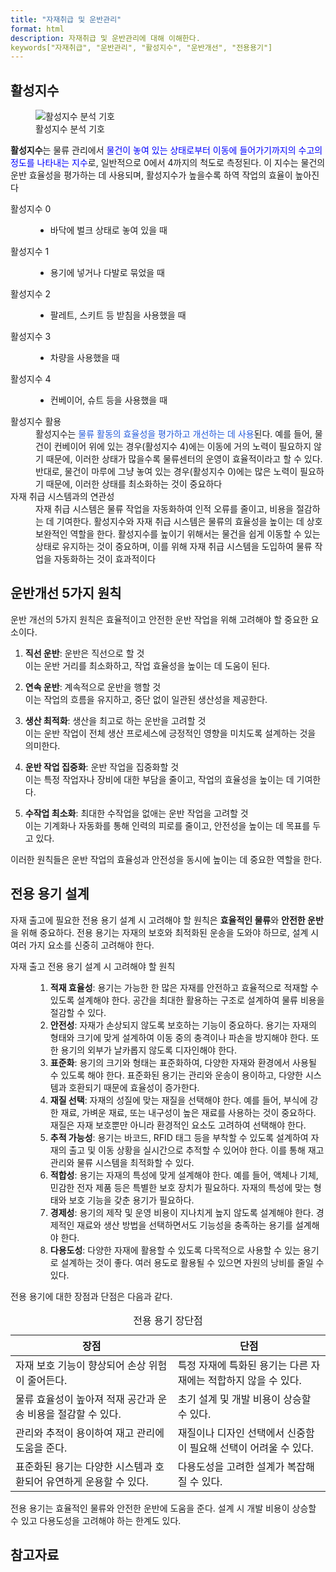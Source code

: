 ```yaml
---
title: "자재취급 및 운반관리"
format: html
description: 자재취급 및 운반관리에 대해 이해한다. 
keywords["자재취급", "운반관리", "활성지수", "운반개선", "전용용기"]
---
```



::: {.callout-tip icon="false" title="기출: 103-1-3, 127-4-1"}
:::

## 활성지수 {#sec-activity-index}

![활성지수 분석 기호](images/activity_index.png)


**활성지수**는 물류 관리에서 <font color="blue">물건이 놓여 있는 상태로부터 이동에 들어가기까지의 수고의 정도를 나타내는 지수</font>로, 일반적으로 0에서 4까지의 척도로 측정된다. 이 지수는 물건의 운반 효율성을 평가하는 데 사용되며, 활성지수가 높을수록 하역 작업의 효율이 높아진다

활성지수 0
:   -   바닥에 벌크 상태로 놓여 있을 때

활성지수 1
:   -   용기에 넣거나 다발로 묶었을 때

활성지수 2
:   -   팔레트, 스키트 등 받침을 사용했을 때

활성지수 3
:   -   차량을 사용했을 때

활성지수 4
:   -   컨베이어, 슈트 등을 사용했을 때

활성지수 활용
: 활성지수는 <font color="#245bdb">물류 활동의 효율성을 평가하고 개선하는 데 사용</font>된다. 예를 들어, 물건이 컨베이어 위에 있는 경우(활성지수 4)에는 이동에 거의 노력이 필요하지 않기 때문에, 이러한 상태가 많을수록 물류센터의 운영이 효율적이라고 할 수 있다. 반대로, 물건이 마루에 그냥 놓여 있는 경우(활성지수 0)에는 많은 노력이 필요하기 때문에, 이러한 상태를 최소화하는 것이 중요하다

자재 취급 시스템과의 연관성
: 자재 취급 시스템은 물류 작업을 자동화하여 인적 오류를 줄이고, 비용을 절감하는 데 기여한다. 활성지수와 자재 취급 시스템은 물류의 효율성을 높이는 데 상호 보완적인 역할을 한다. 활성지수를 높이기 위해서는 물건을 쉽게 이동할 수 있는 상태로 유지하는 것이 중요하며, 이를 위해 자재 취급 시스템을 도입하여 물류 작업을 자동화하는 것이 효과적이다

## 운반개선 5가지 원칙

운반 개선의 5가지 원칙은 효율적이고 안전한 운반 작업을 위해 고려해야 할 중요한 요소이다.

1. **직선 운반**: 운반은 직선으로 할 것  
   이는 운반 거리를 최소화하고, 작업 효율성을 높이는 데 도움이 된다.

2. **연속 운반**: 계속적으로 운반을 행할 것  
   이는 작업의 흐름을 유지하고, 중단 없이 일관된 생산성을 제공한다.

3. **생산 최적화**: 생산을 최고로 하는 운반을 고려할 것  
   이는 운반 작업이 전체 생산 프로세스에 긍정적인 영향을 미치도록 설계하는 것을 의미한다.

4. **운반 작업 집중화**: 운반 작업을 집중화할 것  
   이는 특정 작업자나 장비에 대한 부담을 줄이고, 작업의 효율성을 높이는 데 기여한다.

5. **수작업 최소화**: 최대한 수작업을 없애는 운반 작업을 고려할 것  
   이는 기계화나 자동화를 통해 인력의 피로를 줄이고, 안전성을 높이는 데 목표를 두고 있다.

이러한 원칙들은 운반 작업의 효율성과 안전성을 동시에 높이는 데 중요한 역할을 한다.


::: {.callout-tip icon=false title="기출: 115-1-12"}
:::

## 전용 용기 설계

자재 출고에 필요한 전용 용기 설계 시 고려해야 할 원칙은 **효율적인 물류**와 **안전한 운반**을 위해 중요하다. 전용 용기는 자재의 보호와 최적화된 운송을 도와야 하므로, 설계 시 여러 가지 요소를 신중히 고려해야 한다.

자재 출고 전용 용기 설계 시 고려해야 할 원칙
: 
1. **적재 효율성**: 용기는 가능한 한 많은 자재를 안전하고 효율적으로 적재할 수 있도록 설계해야 한다. 공간을 최대한 활용하는 구조로 설계하여 물류 비용을 절감할 수 있다.
2. **안전성**: 자재가 손상되지 않도록 보호하는 기능이 중요하다. 용기는 자재의 형태와 크기에 맞게 설계하여 이동 중의 충격이나 파손을 방지해야 한다. 또한 용기의 외부가 날카롭지 않도록 디자인해야 한다.
3. **표준화**: 용기의 크기와 형태는 표준화하여, 다양한 자재와 환경에서 사용될 수 있도록 해야 한다. 표준화된 용기는 관리와 운송이 용이하고, 다양한 시스템과 호환되기 때문에 효율성이 증가한다.
4. **재질 선택**: 자재의 성질에 맞는 재질을 선택해야 한다. 예를 들어, 부식에 강한 재료, 가벼운 재료, 또는 내구성이 높은 재료를 사용하는 것이 중요하다. 재질은 자재 보호뿐만 아니라 환경적인 요소도 고려하여 선택해야 한다.
5. **추적 가능성**: 용기는 바코드, RFID 태그 등을 부착할 수 있도록 설계하여 자재의 출고 및 이동 상황을 실시간으로 추적할 수 있어야 한다. 이를 통해 재고 관리와 물류 시스템을 최적화할 수 있다.
6. **적합성**: 용기는 자재의 특성에 맞게 설계해야 한다. 예를 들어, 액체나 기체, 민감한 전자 제품 등은 특별한 보호 장치가 필요하다. 자재의 특성에 맞는 형태와 보호 기능을 갖춘 용기가 필요하다.
7. **경제성**: 용기의 제작 및 운영 비용이 지나치게 높지 않도록 설계해야 한다. 경제적인 재료와 생산 방법을 선택하면서도 기능성을 충족하는 용기를 설계해야 한다.
8. **다용도성**: 다양한 자재에 활용할 수 있도록 다목적으로 사용할 수 있는 용기로 설계하는 것이 좋다. 여러 용도로 활용될 수 있으면 자원의 낭비를 줄일 수 있다.

전용 용기에 대한 장점과 단점은 다음과 같다.

| 장점                          | 단점                        |
|-------------------------------|-----------------------------|
| 자재 보호 기능이 향상되어 손상 위험이 줄어든다. | 특정 자재에 특화된 용기는 다른 자재에는 적합하지 않을 수 있다. |
| 물류 효율성이 높아져 적재 공간과 운송 비용을 절감할 수 있다. | 초기 설계 및 개발 비용이 상승할 수 있다. |
| 관리와 추적이 용이하여 재고 관리에 도움을 준다. | 재질이나 디자인 선택에서 신중함이 필요해 선택이 어려울 수 있다. |
| 표준화된 용기는 다양한 시스템과 호환되어 유연하게 운용할 수 있다. | 다용도성을 고려한 설계가 복잡해질 수 있다. |
: 전용 용기 장단점

전용 용기는 효율적인 물류와 안전한 운반에 도움을 준다. 설계 시 개발 비용이 상승할 수 있고 다용도성을 고려해야 하는 한계도 있다.

## 참고자료 {#sec-ref-0603}




